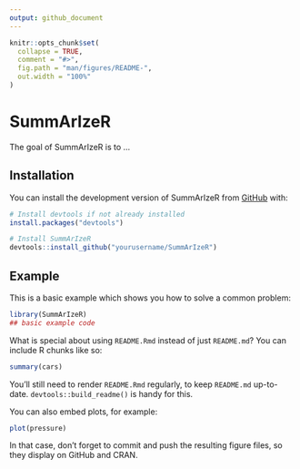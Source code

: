 ```yaml
---
output: github_document
---
```


<!-- README.md is generated from README.Rmd. Please edit that file -->

```r
knitr::opts_chunk$set(
  collapse = TRUE,
  comment = "#>",
  fig.path = "man/figures/README-",
  out.width = "100%"
)
```

# SummArIzeR

<!-- badges: start -->
<!-- badges: end -->

The goal of SummArIzeR is to ...

## Installation

You can install the development version of SummArIzeR from [GitHub](https://github.com/) with:

``` r
# Install devtools if not already installed
install.packages("devtools")

# Install SummArIzeR
devtools::install_github("yourusername/SummArIzeR")
```

## Example

This is a basic example which shows you how to solve a common problem:

```r
library(SummArIzeR)
## basic example code
```

What is special about using `README.Rmd` instead of just `README.md`? You can include R chunks like so:

```r
summary(cars)
```

You'll still need to render `README.Rmd` regularly, to keep `README.md` up-to-date. `devtools::build_readme()` is handy for this.

You can also embed plots, for example:

```r
plot(pressure)
```

In that case, don't forget to commit and push the resulting figure files, so they display on GitHub and CRAN.
